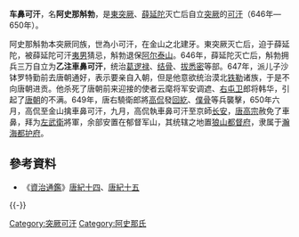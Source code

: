 '''车鼻可汗'''，名'''阿史那斛勃'''，是[[東突厥|東突厥]]、[[薛延陀|薛延陀]]灭亡后自立[[突厥|突厥]]的[[可汗|可汗]]（646年—650年）。

阿史那斛勃本突厥同族，世為小可汗，在金山之北建牙。東突厥灭亡后，迫于薛延陀，被薛延陀可汗[[夷男|夷男]]猜忌，斛勃退保[[阿尔泰山|阿尔泰山]]。646年，薛延陀灭亡后，斛勃拥兵三万自立为'''乙注車鼻可汗'''，统治[[葛逻禄|葛逻禄]]、[[结骨|结骨]]、[[拔悉密|拔悉密]]等部。647年，派儿子沙钵罗特勤前去唐朝通好，表示要亲自入朝，但是他意欲统治漠北[[铁勒|铁勒]]诸族，于是不向唐朝进贡。他杀死了唐朝前来迎接的使者云麾将军安调遮、[[右屯卫|右屯卫]]郎将韩华，引起了[[唐朝|唐朝]]的不满。649年，唐右驍衛郎將[[高侃|高侃]]發[[回紇|回紇]]、[[僕骨|僕骨]]等兵襲擊，650年六月，高侃至金山擒車鼻可汗，九月，高侃執車鼻可汗至京師[[长安|长安]]，[[唐高宗|唐高宗]]赦免了車鼻，拜为[[左武衛|左武衛]]將軍，余部安置在郁督军山，其统辖之地置[[狼山都督府|狼山都督府]]，隶属于[[瀚海都护府|瀚海都护府]]。

==參考資料==
*《[[資治通鑑|資治通鑑]]》[[s:資治通鑑/卷198|唐紀十四]]、[[s:資治通鑑/卷199|唐紀十五]]

{{-}}
{{北突厥可汗}}

[[Category:突厥可汗|Category:突厥可汗]]
[[Category:阿史那氏|Category:阿史那氏]]